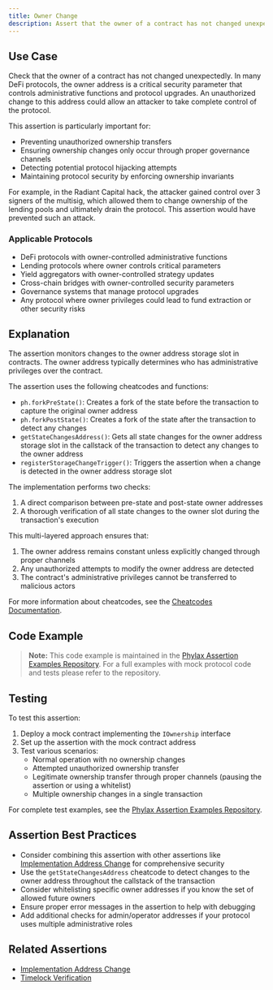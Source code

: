 ```yaml
---
title: Owner Change
description: Assert that the owner of a contract has not changed unexpectedly
---
```



## Use Case
Check that the owner of a contract has not changed unexpectedly. In many DeFi protocols, the owner address is a critical security parameter that controls administrative functions and protocol upgrades. An unauthorized change to this address could allow an attacker to take complete control of the protocol.

This assertion is particularly important for:
- Preventing unauthorized ownership transfers
- Ensuring ownership changes only occur through proper governance channels
- Detecting potential protocol hijacking attempts
- Maintaining protocol security by enforcing ownership invariants

For example, in the Radiant Capital hack, the attacker gained control over 3 signers of the multisig, which allowed them to change ownership of the lending pools and ultimately drain the protocol. This assertion would have prevented such an attack.

### Applicable Protocols
- DeFi protocols with owner-controlled administrative functions
- Lending protocols where owner controls critical parameters
- Yield aggregators with owner-controlled strategy updates
- Cross-chain bridges with owner-controlled security parameters
- Governance systems that manage protocol upgrades
- Any protocol where owner privileges could lead to fund extraction or other security risks

## Explanation
The assertion monitors changes to the owner address storage slot in contracts. The owner address typically determines who has administrative privileges over the contract.

The assertion uses the following cheatcodes and functions:
- `ph.forkPreState()`: Creates a fork of the state before the transaction to capture the original owner address
- `ph.forkPostState()`: Creates a fork of the state after the transaction to detect any changes
- `getStateChangesAddress()`: Gets all state changes for the owner address storage slot in the callstack of the transaction to detect any changes to the owner address
- `registerStorageChangeTrigger()`: Triggers the assertion when a change is detected in the owner address storage slot

The implementation performs two checks:
1. A direct comparison between pre-state and post-state owner addresses
2. A thorough verification of all state changes to the owner slot during the transaction's execution

This multi-layered approach ensures that:
1. The owner address remains constant unless explicitly changed through proper channels
2. Any unauthorized attempts to modify the owner address are detected
3. The contract's administrative privileges cannot be transferred to malicious actors

For more information about cheatcodes, see the [Cheatcodes Documentation](/credible/cheatcodes).

## Code Example

<ass5OwnerChange />

> **Note:** This code example is maintained in the [Phylax Assertion Examples Repository](https://github.com/phylaxsystems/assertion-examples/blob/main/assertions/assertions_book/). For a full examples with mock protocol code and tests please refer to the repository.

## Testing
To test this assertion:
1. Deploy a mock contract implementing the `IOwnership` interface
2. Set up the assertion with the mock contract address
3. Test various scenarios:
   - Normal operation with no ownership changes
   - Attempted unauthorized ownership transfer
   - Legitimate ownership transfer through proper channels (pausing the assertion or using a whitelist)
   - Multiple ownership changes in a single transaction

For complete test examples, see the [Phylax Assertion Examples Repository](https://github.com/phylaxsystems/assertion-examples).

## Assertion Best Practices
- Consider combining this assertion with other assertions like [Implementation Address Change](/assertions-book/assertions/ass01-impl-addr-change) for comprehensive security
- Use the `getStateChangesAddress` cheatcode to detect changes to the owner address throughout the callstack of the transaction
- Consider whitelisting specific owner addresses if you know the set of allowed future owners
- Ensure proper error messages in the assertion to help with debugging
- Add additional checks for admin/operator addresses if your protocol uses multiple administrative roles

## Related Assertions
- [Implementation Address Change](/assertions-book/assertions/ass01-impl-addr-change)
- [Timelock Verification](/assertions-book/assertions/ass09-timelock-verification)
